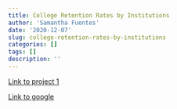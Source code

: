 ```yaml
---
title: College Retention Rates by Institutions
author: 'Samantha Fuentes'
date: '2020-12-07'
slug: college-retention-rates-by-institutions
categories: []
tags: []
description: ''
---
```

[Link to project 1](/project/project1/)

[Link to google](https://www.google.com)